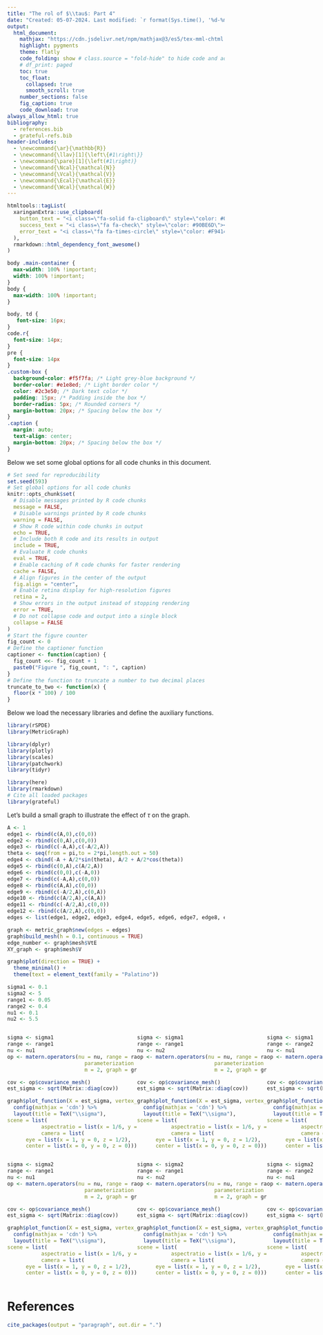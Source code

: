 ```yaml
---
title: "The rol of $\\tau$: Part 4"
date: "Created: 05-07-2024. Last modified: `r format(Sys.time(), '%d-%m-%Y.')`"
output:
  html_document:
    mathjax: "https://cdn.jsdelivr.net/npm/mathjax@3/es5/tex-mml-chtml.js"
    highlight: pygments
    theme: flatly
    code_folding: show # class.source = "fold-hide" to hide code and add a button to show it
    # df_print: paged
    toc: true
    toc_float:
      collapsed: true
      smooth_scroll: true
    number_sections: false
    fig_caption: true
    code_download: true
always_allow_html: true
bibliography: 
  - references.bib
  - grateful-refs.bib
header-includes:
  - \newcommand{\ar}{\mathbb{R}}
  - \newcommand{\llav}[1]{\left\{#1\right\}}
  - \newcommand{\pare}[1]{\left(#1\right)}
  - \newcommand{\Ncal}{\mathcal{N}}
  - \newcommand{\Vcal}{\mathcal{V}}
  - \newcommand{\Ecal}{\mathcal{E}}
  - \newcommand{\Wcal}{\mathcal{W}}
---
```


```r
htmltools::tagList(
  xaringanExtra::use_clipboard(
    button_text = "<i class=\"fa-solid fa-clipboard\" style=\"color: #00008B\"></i>",
    success_text = "<i class=\"fa fa-check\" style=\"color: #90BE6D\"></i>",
    error_text = "<i class=\"fa fa-times-circle\" style=\"color: #F94144\"></i>"
  ),
  rmarkdown::html_dependency_font_awesome()
)
```


```css
body .main-container {
  max-width: 100% !important;
  width: 100% !important;
}
body {
  max-width: 100% !important;
}

body, td {
   font-size: 16px;
}
code.r{
  font-size: 14px;
}
pre {
  font-size: 14px
}
.custom-box {
  background-color: #f5f7fa; /* Light grey-blue background */
  border-color: #e1e8ed; /* Light border color */
  color: #2c3e50; /* Dark text color */
  padding: 15px; /* Padding inside the box */
  border-radius: 5px; /* Rounded corners */
  margin-bottom: 20px; /* Spacing below the box */
}
.caption {
  margin: auto;
  text-align: center;
  margin-bottom: 20px; /* Spacing below the box */
}
```


Below we set some global options for all code chunks in this document.


```r
# Set seed for reproducibility
set.seed(593) 
# Set global options for all code chunks
knitr::opts_chunk$set(
  # Disable messages printed by R code chunks
  message = FALSE,    
  # Disable warnings printed by R code chunks
  warning = FALSE,    
  # Show R code within code chunks in output
  echo = TRUE,        
  # Include both R code and its results in output
  include = TRUE,     
  # Evaluate R code chunks
  eval = TRUE,       
  # Enable caching of R code chunks for faster rendering
  cache = FALSE,      
  # Align figures in the center of the output
  fig.align = "center",
  # Enable retina display for high-resolution figures
  retina = 2,
  # Show errors in the output instead of stopping rendering
  error = TRUE,
  # Do not collapse code and output into a single block
  collapse = FALSE
)
# Start the figure counter
fig_count <- 0
# Define the captioner function
captioner <- function(caption) {
  fig_count <<- fig_count + 1
  paste0("Figure ", fig_count, ": ", caption)
}
# Define the function to truncate a number to two decimal places
truncate_to_two <- function(x) {
  floor(x * 100) / 100
}
```


Below we load the necessary libraries and define the auxiliary functions.

```r
library(rSPDE)
library(MetricGraph)

library(dplyr)
library(plotly)
library(scales)
library(patchwork)
library(tidyr)

library(here)
library(rmarkdown)
# Cite all loaded packages
library(grateful)
```



Let's build a small graph to illustrate the effect of $\tau$ on the graph.

```r
A <- 1
edge1 <- rbind(c(A,0),c(0,0))
edge2 <- rbind(c(0,A),c(0,0))
edge3 <- rbind(c(-A,A),c(-A/2,A))
theta <- seq(from = pi,to = 2*pi,length.out = 50)
edge4 <- cbind(-A + A/2*sin(theta), A/2 + A/2*cos(theta))
edge5 <- rbind(c(0,A),c(A/2,A))
edge6 <- rbind(c(0,0),c(-A,0))
edge7 <- rbind(c(-A,A),c(0,0))
edge8 <- rbind(c(A,A),c(0,0))
edge9 <- rbind(c(-A/2,A),c(0,A))
edge10 <- rbind(c(A/2,A),c(A,A))
edge11 <- rbind(c(-A/2,A),c(0,0))
edge12 <- rbind(c(A/2,A),c(0,0))
edges <- list(edge1, edge2, edge3, edge4, edge5, edge6, edge7, edge8, edge9, edge10, edge11, edge12)
```

```r
graph <- metric_graph$new(edges = edges)
graph$build_mesh(h = 0.1, continuous = TRUE)
edge_number <- graph$mesh$VtE
XY_graph <- graph$mesh$V
```


```r
graph$plot(direction = TRUE) + 
  theme_minimal() + 
  theme(text = element_text(family = "Palatino"))
```


```r
sigma1 <- 0.1
sigma2 <- 5
range1 <- 0.05
range2 <- 0.4
nu1 <- 0.1
nu2 <- 5.5
```


:::: {style="display: grid; grid-template-columns: 300px 300px 300px 300px; grid-column-gap: 1px;"}

::: {}


```r
sigma <- sigma1
range <- range1
nu <- nu1
op <- matern.operators(nu = nu, range = range, sigma = sigma, 
                         parameterization = "matern",
                         m = 2, graph = graph)                     

cov <- op$covariance_mesh()
est_sigma <- sqrt(Matrix::diag(cov))

graph$plot_function(X = est_sigma, vertex_size = 0, plotly = TRUE, line_color = "darkgreen", line_width = 3) %>%  
  config(mathjax = 'cdn') %>% 
  layout(title = TeX("\\sigma"), 
scene = list(
           aspectratio = list(x = 1/6, y = 1/3, z = 1/3),
           camera = list(
      eye = list(x = 1, y = 0, z = 1/2),  # Adjust the viewpoint
      center = list(x = 0, y = 0, z = 0))))
```


:::

::: {}


```r
sigma <- sigma1
range <- range1
nu <- nu2
op <- matern.operators(nu = nu, range = range, sigma = sigma,
                         parameterization = "matern",
                         m = 2, graph = graph)

cov <- op$covariance_mesh()
est_sigma <- sqrt(Matrix::diag(cov))

graph$plot_function(X = est_sigma, vertex_size = 0, plotly = TRUE, line_color = "darkgreen", line_width = 3) %>%
  config(mathjax = 'cdn') %>% 
  layout(title = TeX("\\sigma"), 
scene = list(
           aspectratio = list(x = 1/6, y = 1/3, z = 1/3),
           camera = list(
      eye = list(x = 1, y = 0, z = 1/2),  # Adjust the viewpoint
      center = list(x = 0, y = 0, z = 0))))
```

:::

::: {}

```r
sigma <- sigma1
range <- range2
nu <- nu1
op <- matern.operators(nu = nu, range = range, sigma = sigma,
                         parameterization = "matern",
                         m = 2, graph = graph)

cov <- op$covariance_mesh()
est_sigma <- sqrt(Matrix::diag(cov))

graph$plot_function(X = est_sigma, vertex_size = 0, plotly = TRUE, line_color = "darkgreen", line_width = 3) %>%
  config(mathjax = 'cdn') %>% 
  layout(title = TeX("\\sigma"), 
scene = list(
           aspectratio = list(x = 1/6, y = 1/3, z = 1/3),
           camera = list(
      eye = list(x = 1, y = 0, z = 1/2),  # Adjust the viewpoint
      center = list(x = 0, y = 0, z = 0))))
```


:::

::: {}


```r
sigma <- sigma1
range <- range2
nu <- nu2
op <- matern.operators(nu = nu, range = range, sigma = sigma,
                         parameterization = "matern",
                         m = 2, graph = graph)

cov <- op$covariance_mesh()
est_sigma <- sqrt(Matrix::diag(cov))

graph$plot_function(X = est_sigma, vertex_size = 0, plotly = TRUE, line_color = "darkgreen", line_width = 3) %>%
  config(mathjax = 'cdn') %>% 
  layout(title = TeX("\\sigma"), 
scene = list(
           aspectratio = list(x = 1/6, y = 1/3, z = 1/3),
           camera = list(
      eye = list(x = 1, y = 0, z = 1/2),  # Adjust the viewpoint
      center = list(x = 0, y = 0, z = 0))))
```


:::

::::



:::: {style="display: grid; grid-template-columns: 300px 300px 300px 300px; grid-column-gap: 1px;"}

::: {}


```r
sigma <- sigma2
range <- range1
nu <- nu1
op <- matern.operators(nu = nu, range = range, sigma = sigma,
                         parameterization = "matern",
                         m = 2, graph = graph)

cov <- op$covariance_mesh()
est_sigma <- sqrt(Matrix::diag(cov))

graph$plot_function(X = est_sigma, vertex_size = 0, plotly = TRUE, line_color = "darkgreen", line_width = 3) %>%
  config(mathjax = 'cdn') %>% 
  layout(title = TeX("\\sigma"), 
scene = list(
           aspectratio = list(x = 1/6, y = 1/3, z = 1/3),
           camera = list(
      eye = list(x = 1, y = 0, z = 1/2),  # Adjust the viewpoint
      center = list(x = 0, y = 0, z = 0))))
```


:::

::: {}


```r
sigma <- sigma2
range <- range1
nu <- nu2
op <- matern.operators(nu = nu, range = range, sigma = sigma,
                         parameterization = "matern",
                         m = 2, graph = graph)

cov <- op$covariance_mesh()
est_sigma <- sqrt(Matrix::diag(cov))

graph$plot_function(X = est_sigma, vertex_size = 0, plotly = TRUE, line_color = "darkgreen", line_width = 3) %>%
  config(mathjax = 'cdn') %>% 
  layout(title = TeX("\\sigma"), 
scene = list(
           aspectratio = list(x = 1/6, y = 1/3, z = 1/3),
           camera = list(
      eye = list(x = 1, y = 0, z = 1/2),  # Adjust the viewpoint
      center = list(x = 0, y = 0, z = 0))))
```

:::

::: {}

```r
sigma <- sigma2
range <- range2
nu <- nu1
op <- matern.operators(nu = nu, range = range, sigma = sigma,
                         parameterization = "matern",
                         m = 2, graph = graph)

cov <- op$covariance_mesh()
est_sigma <- sqrt(Matrix::diag(cov))

graph$plot_function(X = est_sigma, vertex_size = 0, plotly = TRUE, line_color = "darkgreen", line_width = 3) %>%
  config(mathjax = 'cdn') %>% 
  layout(title = TeX("\\sigma"), 
scene = list(
           aspectratio = list(x = 1/6, y = 1/3, z = 1/3),
           camera = list(
      eye = list(x = 1, y = 0, z = 1/2),  # Adjust the viewpoint
      center = list(x = 0, y = 0, z = 0))))
```


:::

::: {}


```r
sigma <- sigma2
range <- range2
nu <- nu2
op <- matern.operators(nu = nu, range = range, sigma = sigma,
                         parameterization = "matern",
                         m = 2, graph = graph)

cov <- op$covariance_mesh()
est_sigma <- sqrt(Matrix::diag(cov))

graph$plot_function(X = est_sigma, vertex_size = 0, plotly = TRUE, line_color = "darkgreen", line_width = 3) %>%
  config(mathjax = 'cdn') %>% 
  layout(title = TeX("\\sigma"), 
scene = list(
           aspectratio = list(x = 1/6, y = 1/3, z = 1/3),
           camera = list(
      eye = list(x = 1, y = 0, z = 1/2),  # Adjust the viewpoint
      center = list(x = 0, y = 0, z = 0))))
```


:::

::::


# References

```r
cite_packages(output = "paragraph", out.dir = ".")
```

